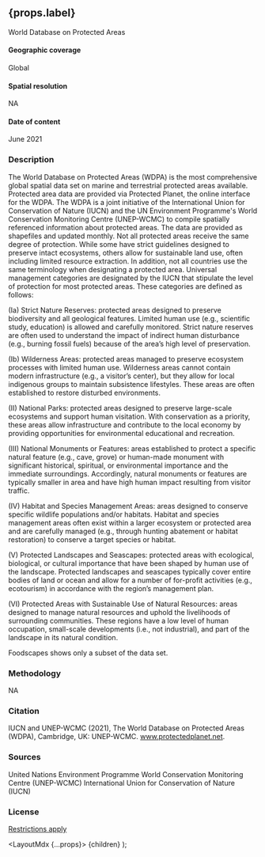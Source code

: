 
## {props.label}
World Database on Protected Areas

#### Geographic coverage
Global

#### Spatial resolution
NA

#### Date of content
June 2021

### Description
The World Database on Protected Areas (WDPA) is the most comprehensive global spatial data set on marine and terrestrial protected areas available. Protected area data are provided via Protected Planet, the online interface for the WDPA. The WDPA is a joint initiative of the International Union for Conservation of Nature (IUCN) and the UN Environment Programme's World Conservation Monitoring Centre (UNEP-WCMC) to compile spatially referenced information about protected areas. The data are provided as shapefiles and updated monthly.
Not all protected areas receive the same degree of protection. While some have strict guidelines designed to preserve intact ecosystems, others allow for sustainable land use, often including limited resource extraction. In addition, not all countries use the same terminology when designating a protected area. Universal management categories are designated by the IUCN that stipulate the level of protection for most protected areas. These categories are defined as follows:

(Ia) Strict Nature Reserves: protected areas designed to preserve biodiversity and all geological features. Limited human use (e.g., scientific study, education) is allowed and carefully monitored. Strict nature reserves are often used to understand the impact of indirect human disturbance (e.g., burning fossil fuels) because of the area’s high level of preservation.

(Ib) Wilderness Areas: protected areas managed to preserve ecosystem processes with limited human use. Wilderness areas cannot contain modern infrastructure (e.g., a visitor’s center), but they allow for local indigenous groups to maintain subsistence lifestyles. These areas are often established to restore disturbed environments.

(II) National Parks: protected areas designed to preserve large-scale ecosystems and support human visitation. With conservation as a priority, these areas allow infrastructure and contribute to the local economy by providing opportunities for environmental educational and recreation.

(III) National Monuments or Features: areas established to protect a specific natural feature (e.g., cave, grove) or human-made monument with significant historical, spiritual, or environmental importance and the immediate surroundings. Accordingly, natural monuments or features are typically smaller in area and have high human impact resulting from visitor traffic.

(IV) Habitat and Species Management Areas: areas designed to conserve specific wildlife populations and/or habitats. Habitat and species management areas often exist within a larger ecosystem or protected area and are carefully managed (e.g., through hunting abatement or habitat restoration) to conserve a target species or habitat.

(V) Protected Landscapes and Seascapes: protected areas with ecological, biological, or cultural importance that have been shaped by human use of the landscape. Protected landscapes and seascapes typically cover entire bodies of land or ocean and allow for a number of for-profit activities (e.g., ecotourism) in accordance with the region’s management plan.

(VI) Protected Areas with Sustainable Use of Natural Resources: areas designed to manage natural resources and uphold the livelihoods of surrounding communities. These regions have a low level of human occupation, small-scale developments (i.e., not industrial), and part of the landscape in its natural condition.

Foodscapes shows only a subset of the data set.

### Methodology
NA

### Citation
IUCN and UNEP-WCMC (2021), The World Database on Protected Areas (WDPA), Cambridge, UK: UNEP-WCMC. www.protectedplanet.net.
### Sources
United Nations Environment Programme World Conservation Monitoring Centre (UNEP-WCMC)
International Union for Conservation of Nature (IUCN)

### License
[Restrictions apply](https://www.protectedplanet.net/en/legal)

  <LayoutMdx {...props}>
    {children}
  </LayoutMdx>
);
